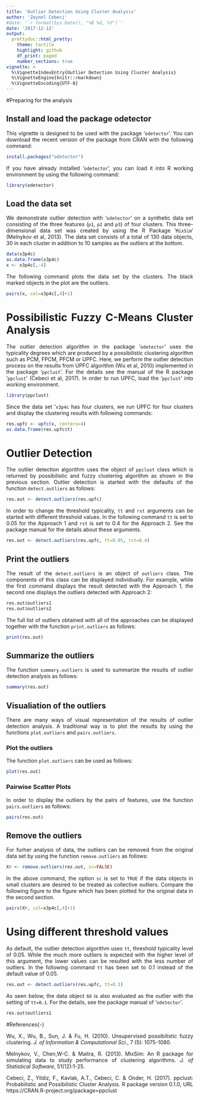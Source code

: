 ---
title: 'Outlier Detection Using Cluster Analysis'
author: 'Zeynel Cebeci'
#date: '`r format(Sys.Date(), "%B %d, %Y")`'
date: '2017-12-13'
output:
  prettydoc::html_pretty:
    theme: tactile
    highlight: github
    df_print: paged
    number_sections: true
vignette: >
  %\VignetteIndexEntry{Outlier Detection Using Cluster Analysis}
  %\VignetteEngine{knitr::rmarkdown}
  %\VignetteEncoding{UTF-8}
---
<style>
body {
text-align: justify}
</style>

#Preparing for the analysis

## Install and load the package odetector
This vignette is designed to be used with the package '`odetector`'. You can download the recent version of the package from CRAN with the following command:

```{r, eval=FALSE, message=FALSE, warning=FALSE}
install.packages("odetector")
```

If you have already installed '`odetector`', you can load it into R working environment by using the following command:

```{r, echo=TRUE, message=FALSE, warning=FALSE}
library(odetector)
```

## Load the data set 
We demonstrate outlier detection with '`odetector`' on a synthetic data set consisting of the three features (`p1`, `p2` and `p3`) of four clusters. This three-dimensional data set was created by using the R Package '`MixSim`' (Melnykov et al, 2013). The data set consists of a total of 130 data objects, 30 in each cluster in addition to 10 samples as the outliers at the bottom. 

```{r echo=TRUE, message=FALSE, warning=FALSE, cols.print=5, rows.print=10}
data(x3p4c)
as.data.frame(x3p4c)
x <- x3p4c[,-4]
```
The following command plots the data set by the clusters. The black marked objects in the plot are the outliers. 

```{r fig.width=7, fig.height=6}
pairs(x, col=x3p4c[,4]+1)
```

# Possibilistic Fuzzy C-Means Cluster Analysis
The outlier detection algorithm in the package '`odetector`' uses the typicality degrees which are produced by a possibilistic clustering algorithm such as PCM, FPCM, PFCM or UPFC. Here, we perform the outlier detection process on the results from UPFC algorithm (Wu et al, 2010) implemented in the package '`ppclust`'. For the details see the manual of the R package '`ppclust`' (Cebeci et al, 2017). In order to run UPFC, load the '`ppclust`' into working environment.

```{r, echo=TRUE, message=FALSE, warning=FALSE}
library(ppclust)
```
Since the data set '`x3p4c` has four clusters, we run UPFC for four clusters and display the clustering results with following commands:

```{r echo=TRUE, message=FALSE, warning=FALSE}
res.upfc <- upfc(x, centers=4)
as.data.frame(res.upfc$t)
```

# Outlier Detection

The outlier detection algorithm uses the object of `ppclust` class which is returned by possibilistic and fuzzy clustering algorithm as shown in the previous section. Outlier detection is started with the defaults of the function `detect.outliers` as follows:

```{r echo=TRUE, message=FALSE, warning=FALSE}
res.out <- detect.outliers(res.upfc)
```
In order to change the threshold typicality, `tt` and `rst` arguments can be started with different threshold values. In the following command  `tt` is set to 0.05 for the Approach 1 and `rst` is set to 0.4 for the Approach 2. See the package manual for the details about these arguments.

```{r echo=TRUE, message=FALSE, warning=FALSE}
res.out <- detect.outliers(res.upfc, tt=0.05, rst=0.4)
``` 

## Print the outliers
The result of the `detect.outliers` is an object of `outliers` class. The components of this class can be displayed individually. For example, while the first command displays the result detected with the Approach 1, the second one displays the outliers detected with Approach 2:

```{r echo=TRUE, message=FALSE, warning=FALSE}
res.out$outliers1
res.out$outliers2
```
The full list of outliers obtained with all of the approaches can be displayed together with the function `print.outliers` as follows:

```{r echo=TRUE, message=FALSE, warning=FALSE}
print(res.out)
```

## Summarize the outliers

The function `summary.outliers` is used to summarize the results of outlier detection analysis as follows:

```{r echo=TRUE, message=FALSE, warning=FALSE}
summary(res.out)
```

## Visualiation of the outliers
There are many ways of visual representation of the results of outlier detection analysis. A traditional way is to plot the results by using the functions `plot.outliers` and `pairs.outliers`.

### Plot the outliers
The function `plot.outliers` can be used as follows:

```{r fig.width=7, fig.height=6}
plot(res.out)
```

### Pairwise Scatter Plots
In order to display the outliers by the pairs of features, use the function `pairs.outliers` as follows:

```{r fig.width=7, fig.height=6}
pairs(res.out)
```

## Remove the outliers
For furher analysis of data, the outliers can be removed from the original data set by using the function `remove.outliers` as follows:

```{r echo=TRUE, message=FALSE, warning=FALSE}
Xr <- remove.outliers(res.out, sc=FALSE)
```
In the above command, the option `sc` is set to `TRUE` if the data objects  in small clusters are desired to be treated as collective outliers. Compare the following figure to the figure which has been plotted for the original data in the second section.

```{r fig.width=7, fig.height=6}
pairs(Xr, col=x3p4c[,4]+1)
```

# Using different threshold values 

As default, the outlier detection algorithm uses `tt`, threshold typicality level of 0.05. While the much more outliers is expected with the higher level of this argument, the lower values can be resulted with the less number of outliers. In the following command `tt` has been set to 0.1 instead of the default value of 0.05.

```{r echo=TRUE, message=FALSE, warning=FALSE}
res.out <- detect.outliers(res.upfc, tt=0.1)
```
As seen below, the data object `66` is also evaluated as the outlier with the setting of `tt=0.1`. For the details, see the package manual of '`odetector`'.


```{r echo=TRUE, message=FALSE, warning=FALSE}
res.out$outliers1
```

#References{-}

Wu, X., Wu, B., Sun, J. & Fu, H. (2010). Unsupervised possibilistic fuzzy clustering. *J. of Information & Computational Sci.*, 7 (5): 1075-1080.

Melnykov, V., Chen,W-C. & Maitra, R. (2013). MixSim: An R package for simulating data to study performance of clustering algorithms. *J.  of Statistical Software*, 51(12):1-25.

Cebeci, Z., Yildiz, F., Kavlak, A.T., Cebeci, C. & Onder, H. (2017). ppclust: Probabilistic and Possibilistic Cluster Analysis. R package
  version 0.1.0, URL https://CRAN.R-project.org/package=ppclust
